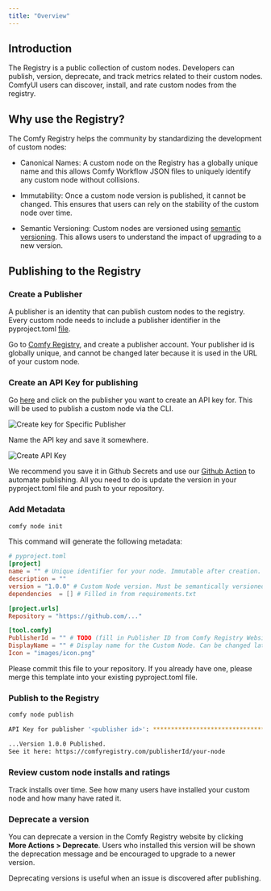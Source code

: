 ```yaml
---
title: "Overview"
---
```


## Introduction

The Registry is a public collection of custom nodes. Developers can publish, version, deprecate, and track metrics related to their custom nodes. ComfyUI users can discover, install, and rate custom nodes from the registry.

## Why use the Registry?

The Comfy Registry helps the community by standardizing the development of custom nodes:

- Canonical Names: A custom node on the Registry has a globally unique name and this allows Comfy Workflow JSON files to uniquely identify any custom node without collisions.

- Immutability: Once a custom node version is published, it cannot be changed. This ensures that users can rely on the stability of the custom node over time.

- Semantic Versioning: Custom nodes are versioned using [semantic versioning](https://semver.org/). This allows users to understand the impact of upgrading to a new version.

## Publishing to the Registry

### Create a Publisher

A publisher is an identity that can publish custom nodes to the registry. Every custom node needs to include a publisher identifier in the pyproject.toml [file]().

Go to [Comfy Registry](https://comfyregistry.org), and create a publisher account. Your publisher id is globally unique, and cannot be changed later because it is used in the URL of your custom node.


### Create an API Key for publishing

Go [here](https://comfyregistry.org/nodes) and click on the publisher you want to create an API key for. This will be used to publish a custom node via the CLI. 

![Create key for Specific Publisher](/images/pat-1.png)

Name the API key and save it somewhere.

![Create API Key](/images/pat-2.png)

<Warning> We recommend you save it in Github Secrets and use our [Github Action](https://github.com/robinjhuang/publish-node-action) to automate publishing. All you need to do is update the version in your pyproject.toml file and push to your repository.</Warning>

### Add Metadata

```bash
comfy node init
```

This command will generate the following metadata:

```toml
# pyproject.toml
[project]
name = "" # Unique identifier for your node. Immutable after creation.
description = ""
version = "1.0.0" # Custom Node version. Must be semantically versioned.
dependencies  = [] # Filled in from requirements.txt

[project.urls]
Repository = "https://github.com/..."

[tool.comfy]
PublisherId = "" # TODO (fill in Publisher ID from Comfy Registry Website).
DisplayName = "" # Display name for the Custom Node. Can be changed later.
Icon = "images/icon.png"
```

Please commit this file to your repository. If you already have one, please merge this template into your existing pyproject.toml file.

### Publish to the Registry

```bash
comfy node publish

API Key for publisher '<publisher id>': ****************************************************

...Version 1.0.0 Published. 
See it here: https://comfyregistry.com/publisherId/your-node
```

### Review custom node installs and ratings

Track installs over time. See how many users have installed your custom node and how many have rated it.


### Deprecate a version

You can deprecate a version in the Comfy Registry website by clicking **More Actions > Deprecate**. Users who installed this version will be shown the deprecation message and be encouraged to upgrade to a newer version.

Deprecating versions is useful when an issue is discovered after publishing.
